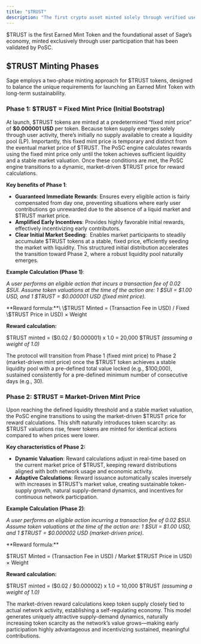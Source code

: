```yaml
---
title: "$TRUST"
description: "The first crypto asset minted solely through verified user effort."
---
```


\$TRUST is the first Earned Mint Token and the foundational asset of Sage’s economy, minted exclusively through user participation that has been validated by PoSC.

## \$TRUST Minting Phases

Sage employs a two-phase minting approach for \$TRUST tokens, designed to balance the unique requirements for launching an Earned Mint Token with long-term sustainability.

### Phase 1: \$TRUST = Fixed Mint Price (Initial Bootstrap)

At launch, \$TRUST tokens are minted at a predetermined “fixed mint price” of **\$0.000001 USD** per token. Because token supply emerges solely through user activity, there’s initially no supply available to create a liquidity pool (LP). Importantly, this fixed mint price is temporary and distinct from the eventual market price of \$TRUST. The PoSC engine calculates rewards using the fixed mint price only until the token achieves sufficient liquidity and a stable market valuation. Once these conditions are met, the PoSC engine transitions to a dynamic, market-driven \$TRUST price for reward calculations.

**Key benefits of Phase 1**:

- **Guaranteed Immediate Rewards**: Ensures every eligible action is fairly compensated from day one, preventing situations where early user contributions go unrewarded due to the absence of a liquid market and \$TRUST market price.
- **Amplified Early Incentives**: Provides highly favorable initial rewards, effectively incentivizing early contributors.
- **Clear Initial Market Seeding**:  Enables market participants to steadily accumulate \$TRUST tokens at a stable, fixed price, efficiently seeding the market with liquidity. This structured initial distribution accelerates the transition toward Phase 2, where a robust liquidity pool naturally emerges.

**Example Calculation (Phase 1)**:

_A user performs an eligible action that incurs a transaction fee of 0.02 \$SUI. Assume token valuations at the time of the action are: 1 \$SUI = \$1.00 USD, and 1 \$TRUST = \$0.000001 USD (fixed mint price)._

<Info>
  **Reward formula:**\
  \$TRUST Minted = (Transaction Fee in USD) / Fixed \$TRUST Price in USD) × Weight

  **Reward calculation:**

  \$TRUST minted = (\$0.02 / \$0.000001) x 1.0 = 20,000 \$TRUST _(assuming a weight of 1.0)_
</Info>

The protocol will transition from Phase 1 (fixed mint price) to Phase 2 (market-driven mint price) once the \$TRUST token achieves a stable liquidity pool with a pre-defined total value locked (e.g., \$100,000), sustained consistently for a pre-defined minimum number of consecutive days (e.g., 30).

### Phase 2: \$TRUST = Market-Driven Mint Price

Upon reaching the defined liquidity threshold and a stable market valuation, the PoSC engine transitions to using the market-driven \$TRUST price for reward calculations. This shift naturally introduces token scarcity: as \$TRUST valuations rise, fewer tokens are minted for identical actions compared to when prices were lower.

**Key characteristics of Phase 2:**

- **Dynamic Valuation**: Reward calculations adjust in real-time based on the current market price of \$TRUST, keeping reward distributions aligned with both network usage and economic activity.
- **Adaptive Calculations**: Reward issuance automatically scales inversely with increases in \$TRUST’s market value, creating sustainable token-supply growth, natural supply-demand dynamics, and incentives for continuous network participation.

**Example Calculation (Phase 2)**:

_A user performs an eligible action incurring a transaction fee of 0.02 \$SUI. Assume token valuations at the time of the action are: 1 \$SUI = \$1.00 USD, and 1 \$TRUST = \$0.000002 USD (market-driven price)._

<Info>
  **Reward formula:**

  \$TRUST Minted = (Transaction Fee in USD) / Market \$TRUST Price in USD) × Weight

  **Reward calculation:**

  \$TRUST minted = (\$0.02 / \$0.000002) x 1.0 = 10,000 \$TRUST _(assuming a weight of 1.0)_
</Info>

The market-driven reward calculations keep token supply closely tied to actual network activity, establishing a self-regulating economy. This model generates uniquely attractive supply-demand dynamics, naturally increasing token scarcity as the network’s value grows—making early participation highly advantageous and incentivizing sustained, meaningful contributions.